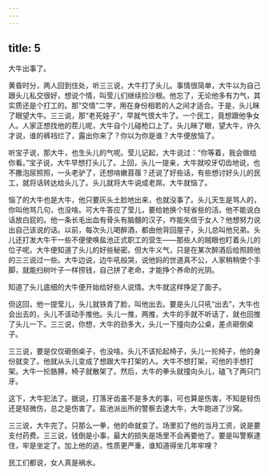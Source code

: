 ```yaml
---
---
---
```

title: 5
---



大牛出事了。

黄昏时分，两人回到住处，听三三说，大牛打了头儿。事情很简单，大牛以为自己跟头儿私交很好，想说个情，叫莹儿们继续捡沙根。他忘了，无论他多有力气，其实质还是个打工的。那“交情”二字，用在身份相若的人之间才适合。于是，头儿眯了眼望大牛。三三说，那“老死娃子”，早就气恨大牛了。一个民工，竟想跟他争女人。人家正想找他的茬儿呢，大牛自个儿碰枪口上了。头儿眯了眼，望大牛，许久才说，谁的裤裆烂了，露出你来了？你以为你是谁？大牛便放恼了。

听宝子说，那大牛，也生头儿的气呢。莹儿记起，大牛说过：“你等着，我会做给你看。”宝子说，大牛早想打头儿了。上回，头儿一提亲，大牛就咬牙切齿地说，也不撒泡尿照照，一头老驴了，还想啃嫩苜蓿？还说了好些话，有些想讨好头儿的民工，就将话转达给头儿了。头儿就将大牛说成老屌。大牛就恼了。

恼了的大牛也是大牛，他只要灰头土脸地出来，也就没事了。头儿天生是骂人的，你叫他骂几句，也没啥。可大牛答应了莹儿，要给她换个轻省些的活。他不能说白话放白屁的。他一条长毛出血有骨头有脑髓的汉子，咋能失信于女人？他想努力说出自己该说的话。以前，每次头儿喝醉酒，都由他背回屋子，头儿总叫他兄弟。头儿还打发大牛干一些不便使唤盐池正式职工的营生——那些人的贼眼也盯着头儿的位子呢。大牛便知道了头儿的好些秘密。但大牛义气，只是在某次醉酒后给照顾他的三三说过一些。大牛边说，边牛吼般哭，说他妈的世道真不公，人家稍稍使个手脚，就能扫树叶子一样捞钱，自己拼了老命，才能挣个养命的光阴。

知道了头儿底细的大牛便开始给好些人说情。大牛就这样挣足了面子。

但这回，他一提莹儿，头儿就铁青了脸，叫他出去。要是头儿只吼“出去”，大牛也会出去的，头儿不该动手推他。头儿一推，两推，大牛的手就不听话了，就也回推了头儿一下。三三说，你想，大牛的劲多大，头儿一下撞向办公桌，差点砸倒桌子。

三三说，要是仅仅砸倒桌子，也没啥。头儿不该抡起椅子，头儿一抡椅子，他的身份就变了。他就从头儿变成了想跟大牛打架的人。大牛不想打架，可他的手想打架。大牛一抡胳膊，椅子就散架了。然后，大牛的拳头就撞向头儿，磕飞了两只门牙。

这下，大牛犯法了。据说，打落牙齿虽不是多大的事，可也算是伤害，不知是轻伤还是轻微伤，总之是伤害了。盐池派出所的警察去逮大牛，大牛跑进了沙窝。

三三说，大牛完了。只那么一拳，他的命就变了。场里扣了他的当月工资，说是要支付药费。三三说，钱倒是小事，最大的损失是场里不会再要他了。要是叫警察逮住，牢是坐定了。加上他的逃，性质更严重，谁知道得坐几年牢哩？

民工们都说，女人真是祸水。